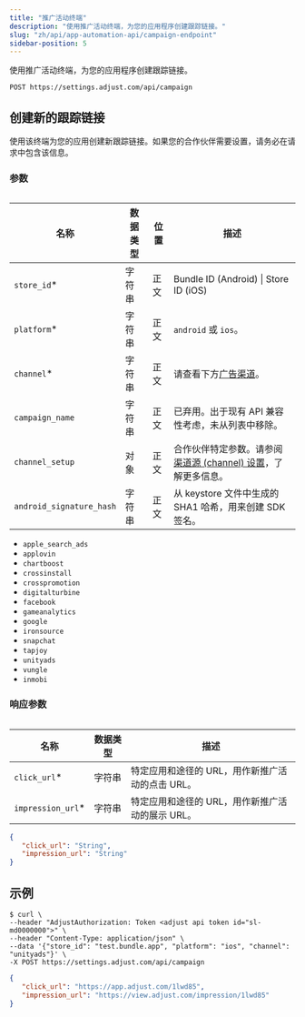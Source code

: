 ```yaml
---
title: "推广活动终端"
description: "使用推广活动终端，为您的应用程序创建跟踪链接。"
slug: "zh/api/app-automation-api/campaign-endpoint"
sidebar-position: 5
---
```


使用推广活动终端，为您的应用程序创建跟踪链接。

```http
POST https://settings.adjust.com/api/campaign
```

## 创建新的跟踪链接

使用该终端为您的应用创建新跟踪链接。如果您的合作伙伴需要设置，请务必在请求中包含该信息。

### 参数

<Table>

| 名称                     | 数据类型 | 位置 | 描述                                                                                                        |
| ------------------------ | -------- | ---- | ----------------------------------------------------------------------------------------------------------- |
| `store_id`\*             | 字符串   | 正文 | Bundle ID \(Android\) \| Store ID \(iOS\)                                                                   |
| `platform`\*             | 字符串   | 正文 | `android` 或 `ios`。                                                                                        |
| `channel`\*              | 字符串   | 正文 | 请查看下方[广告渠道](#ad-networks)。                                                                        |
| `campaign_name`          | 字符串   | 正文 | 已弃用。出于现有 API 兼容性考虑，未从列表中移除。                                                           |
| `channel_setup`          | 对象     | 正文 | 合作伙伴特定参数。请参阅[渠道源 \(channel\) 设置](/zh/api/app-automation-api/channel-setup)，了解更多信息。 |
| `android_signature_hash` | 字符串   | 正文 | 从 keystore 文件中生成的 SHA1 哈希，用来创建 SDK 签名。                                                     |

</Table>

<Accordion title="广告渠道">

-  `apple_search_ads`
-  `applovin`
-  `chartboost`
-  `crossinstall`
-  `crosspromotion`
-  `digitalturbine`
-  `facebook`
-  `gameanalytics`
-  `google`
-  `ironsource`
-  `snapchat`
-  `tapjoy`
-  `unityads`
-  `vungle`
-  `inmobi`

</Accordion>

### 响应参数

<Table>

| 名称               | 数据类型 | 描述                                             |
| ------------------ | -------- | ------------------------------------------------ |
| `click_url`\*      | 字符串   | 特定应用和途径的 URL，用作新推广活动的点击 URL。 |
| `impression_url`\* | 字符串   | 特定应用和途径的 URL，用作新推广活动的展示 URL。 |

</Table>

```json
{
   "click_url": "String",
   "impression_url": "String"
}
```

## 示例

```console
$ curl \
--header "AdjustAuthorization: Token <adjust api token id="sl-md0000000">" \
--header "Content-Type: application/json" \
--data '{"store_id": "test.bundle.app", "platform": "ios", "channel": "unityads"}' \
-X POST https://settings.adjust.com/api/campaign
```

```json
{
   "click_url": "https://app.adjust.com/1lwd85",
   "impression_url": "https://view.adjust.com/impression/1lwd85"
}
```
